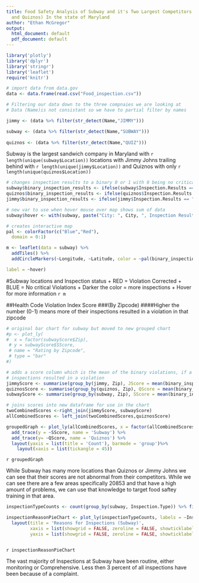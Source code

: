 ```yaml
---
title: Food Safety Analysis of Subway and it's Two Largest Competitors (Jimmy Johns
  and Quiznos) In the state of Maryland
author: "Ethan McGregor"
output:
  html_document: default
  pdf_document: default
---
```



```r

library('plotly')
library('dplyr')
library('stringr')
library('leaflet')
require('knitr')

# import data from data.gov
data <- data.frame(read.csv("Food_inspection.csv"))

```

```r
# Filtering our data down to the three compnaies we are looking at
# Data (Name)is not consistant so we have to partial filter by names

jimmy <- (data %>% filter(str_detect(Name,"JIMMY")))

subway <- (data %>% filter(str_detect(Name,"SUBWAY")))
                          
quiznos <- (data %>% filter(str_detect(Name,"QUIZ")))

```



Subway is the largest sandwich company in Maryland with `r length(unique(subway$Location))` locations with Jimmy Johns trailing behind with `r length(unique(jimmy$Location))` and Quiznos with only `r length(unique(quiznos$Location))`

```r

# changes inspection results to a binary 0 or 1 with 0 being no critical violations
subway$binary_inspection_results <- ifelse(subway$Inspection.Results == "No Critical Violations Noted",0,1)
quiznos$binary_inspection_results <- ifelse(quiznos$Inspection.Results == "No Critical Violations Noted",0,1)
jimmy$binary_inspection_results <- ifelse(jimmy$Inspection.Results == "No Critical Violations Noted",0,1)

# new var to use when hover mouse over map shows sum of data
subway$hover <- with(subway, paste("City: ", City, ", Inspection Results: ", Inspection.Results, "Lat: ", Latitude, "long", Longitude))

# creates interactive map
pal <- colorFactor(c("Blue","Red"),
  domain = 0:1)

m <- leaflet(data = subway) %>%
  addTiles() %>% 
  addCircleMarkers(~Longitude, ~Latitude, color = ~pal(binary_inspection_results),

label = ~hover)


```

#Subway locations and Inspection status
+ RED = Violation Corrected
+ BLUE = No critical Violations
+ Darker the color = more inspections
+ Hover for more information
`r m`


##Health Code Violation Index Score
###(By Zipcode)
####Higher the number (0-1) means more of their inspections resulted in a violation in that zipcode
```r
# original bar chart for subway but moved to new grouped chart
#p <- plot_ly(
#  x = factor(subwayScore$Zip),
 # y = subwayScore$SScore,
 # name = "Rating by Zipcode",
 # type = "bar"
#)
```


```r

# adds a score column which is the mean of the binary violations, if a higher number (closer to 1) is found more of their
# inspections resulted in a violation
jimmyScore <- summarise(group_by(jimmy, Zip), JScore = mean(binary_inspection_results, na.rm = TRUE))
quiznosScore <- summarise(group_by(quiznos, Zip), QScore = mean(binary_inspection_results, na.rm = TRUE))
subwayScore <- summarise(group_by(subway, Zip), SScore = mean(binary_inspection_results, na.rm = TRUE))

# joins scores into new dataframe for use in the chart
twoCombinedScores <-right_join(jimmyScore, subwayScore)
allCombinedScores <- left_join(twoCombinedScores,quiznosScore)

groupedGraph <- plot_ly(allCombinedScores, x = factor(allCombinedScores$Zip), y = ~JScore, type = 'bar', name = 'Jimmy Johns') %>%
  add_trace(y = ~SScore, name = 'Subway') %>% 
  add_trace(y= ~QScore, name = 'Quiznos') %>%
  layout(yaxis = list(title = 'Count'), barmode = 'group')%>% 
    layout(xaxis = list(tickangle = 45))


```
`r groupedGraph`

  While Subway has many more locations than Quiznos or Jimmy Johns we can see that their scores are not abnormal from their competitors. While we can see there are a few areas specifically 20853 and that have a high amount of problems, we can use that knowledge to target food saftey training in that area.
  
```r

inspectionTypeCounts <- count(group_by(subway, Inspection.Type)) %>% filter(Inspection.Type %in% c("Complaint Invest w/Comprehensive","Comprehensive","Food Complaint","Monitoring","Monitoring w/Complaint Investigation"))

inspectionReasonPieChart <- plot_ly(inspectionTypeCounts, labels = ~Inspection.Type, values = ~n, type = 'pie') %>%
  layout(title = 'Reasons for Inspections (Subway)',
         xaxis = list(showgrid = FALSE, zeroline = FALSE, showticklabels = FALSE),
         yaxis = list(showgrid = FALSE, zeroline = FALSE, showticklabels = FALSE))



```

`r inspectionReasonPieChart`

The vast majority of Inspections at Subway have been routine, either monitoring or Comprehensive. Less then 3 percent of all inspections have been because of a complaint. 


